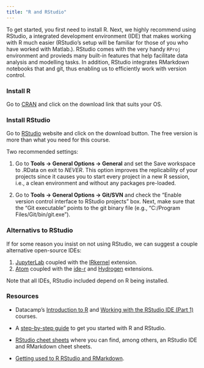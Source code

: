 ```yaml
---
title: "R and RStudio"
---
```


To get started, you first need to install R. Next, we highly recommend using RStudio, a integrated development environment (IDE) that makes working with R much easier (RStudio's setup will be familiar for those of you who have worked with Matlab.). RStudio comes with the very handy `RProj` environment and provieds many built-in features that help facilitate data analysis and modelling tasks. In addition, RStudio integrates RMarkdown notebooks that and git, thus enabling us to efficiently work with version control. 


### Install R

Go to [CRAN](https://cloud.r-project.org/) and click on the download link that suits your OS.


### Install RStudio

Go to [RStudio](https://www.rstudio.com/) website and click on the download button. The free version is more than what you need for this course.

Two recommended settings:

1. Go to **Tools -> General Options -> General** and set the Save workspace to .RData on exit to *NEVER*. This option improves the replicability of your projects since it causes you to start every project in a new R session, i.e., a clean environment and without any packages pre-loaded.

2. Go to **Tools -> General Options -> Git/SVN** and check the "Enable version control interface to RStudio projects" box. Next, make sure that the "Git executable" points to the git binary file (e.g., "C:/Program Files/Git/bin/git.exe").


### Alternativs to RStudio

If for some reason you insist on not using RStudio, we can suggest a couple alternative open-source IDEs:

1. [JupyterLab](https://jupyterlab.readthedocs.io/en/stable/#) coupled with the [IRkernel](https://github.com/IRkernel/IRkernel) extension.
2. [Atom](https://atom.io/) coupled with the [ide-r](https://atom.io/packages/ide-r) and [Hydrogen](https://atom.io/packages/hydrogen) extensions.

Note that all IDEs, RStudio included depend on R being installed.

### Resources

* Datacamp's [Introduction to R](https://www.datacamp.com/courses/free-introduction-to-r) and [Working with the RStudio IDE (Part 1)](https://www.datacamp.com/courses/working-with-the-rstudio-ide-part-1) courses.
* A [step-by-step guide](https://rforeval.com/courses/setup/) to get you started with R and RStudio.
* [RStudio cheet sheets](https://www.rstudio.com/resources/cheatsheets/) where you can find, among others, an RStudio IDE and RMarkdown cheet sheets.

* [Getting used to R RStudio and RMarkdown](https://rbasics.netlify.com/index.html).


